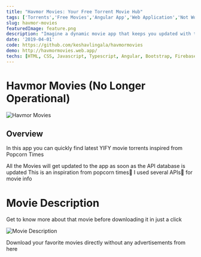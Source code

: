 ```yaml
---
title: "Havmor Movies: Your Free Torrent Movie Hub"
tags: ['Torrents','Free Movies','Angular App','Web Application','Not Working Anymore','Keshav Lingala','Keshav Reddy','Keshav Reddy Lingala','Lingala Keshav Reddy','Keshav']
slug: havmor-movies
featuredImage: feature.png
description: "Imagine a dynamic movie app that keeps you updated with the latest YIFY torrents. Havmor Movies, inspired by Popcorn Time 🍿, offers a seamless experience to browse and download free movies using the open-source Popcorn Times API. With automatic updates from the YIFY database and detailed movie information from OMDB API 🧠, this Angular-based web app provides a hassle-free way to enjoy the latest films. Note: This app is no longer operational."
date: '2019-04-01'
code: https://github.com/keshavlingala/havmormovies
demo: http://havmormovies.web.app/
techs: [HTML, CSS, Javascript, Typescript, Angular, Bootstrap, Firebase]
---
```


# Havmor Movies (No Longer Operational)

![Havmor Movies](feature.png)


## Overview

In this app you can quickly find latest YIFY movie torrents inspired from Popcorn Times

All the Movies will get updated to the app as soon as the API database is updated
This is an inspiration from popcorn times🍿 I used several APIs🧠 for movie info

# Movie Description
Get to know more about that movie before downloading it in just a click

![Movie Description](images/moviedetail.png)

Download your favorite movies directly without any advertisements from here

